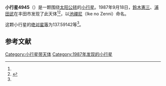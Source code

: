 {{Infobox planet
| bgcolour = #FFFFC0
| name = 4945 Ikenozenni
| symbol = 
| image = 
| caption = 
| discovery = yes
| discovery_ref = 
| discoverer = [[鈴木憲三|鈴木憲三]]、[[浦田武|浦田武]]
| discovery_site = [[丰田市|丰田市]] 
| discovered = 1987年9月18日
| designations = yes
| mp_name = 
| named_after = 
| alt_names = 1987 SJ/ 1954 UX / 1958 RP / 1979 WF3 / 1979 YQ6
| mp_category = [[主带小行星|主带小行星]]
| orbit_ref = <ref name="a">[http://ssd.jpl.nasa.gov/sbdb.cgi?sstr=4945 4945 Ikenozenni] {{Wayback|url=http://ssd.jpl.nasa.gov/sbdb.cgi?sstr=4945 |date=20201124011232 }}，小行星數據庫瀏覽器（JPL Small-Body Database Browser）－[[美国国家航空航天局|美国国家航空航天局]]喷气推进实验室</ref>
| epoch = 2456400.5 (2013年4月18日更新)
| aphelion = {{convert|3.3866948|AU|km|3|abbr=on|lk=out}}
| perihelion = {{convert|1.7649930|AU|km|3|abbr=on}}
| semimajor = {{convert|2.5758439|AU|km|3|abbr=on}}
| eccentricity = 0.3147904
| period = 1510.002762 [[日|日]]<br />4.13[[儒略年|儒略年]]
| avg_speed = 
| inclination = 4.89094
| asc_node = 194.00869
| mean_anomaly = 
| arg_peri = 137.59142
| satellites = 
| physical_characteristics = yes
| dimensions = 
| mass = 
| density = 
| surface_grav = 
| escape_velocity = 
| sidereal_day = 
| axial_tilt = 
| pole_ecliptic_lat = 
| pole_ecliptic_lon = 
| albedo = 
| temperatures= 
| temp_name1 = 
| mean_temp_1 = 
| max_temp_1 = 
| temp_name2 = 
| max_temp_2 = 
| spectral_type = 
| abs_magnitude = 137.59142
}}

'''小行星4945'''（{{lang-en|4945 Ikenozenni}}）是一颗围绕[[太阳|太阳]][[公转|公转]]的[[小行星|小行星]]。1987年9月18日，[[鈴木憲三|鈴木憲三]]、[[浦田武|浦田武]]在丰田市发现了此天体<ref name="a" /><ref>{{cite news|title=小行星列表|url=http://cfa-www.harvard.edu/iau/lists/NumberedMPs.txt|accessdate=2013-07-08|newspaper=哈佛大学|archive-date=2008-05-17|archive-url=https://web.archive.org/web/20080517010638/http://cfa-www.harvard.edu/iau/lists/NumberedMPs.txt|dead-url=no}}</ref>，以[[池禪尼|池禪尼]]（Ike no Zenni）命名。

这颗小行星的[[绝对星等|绝对星等]]为137.59142等<ref name="a" />。

==参考文献==
{{reflist}}
{{Minor Planet Number|[[小行星4944|小行星4944]]|[[小行星4946|小行星4946]]}}

{{小天体}}

[[Category:小行星带天体|Category:小行星带天体]]
[[Category:1987年发现的小行星|Category:1987年发现的小行星]]

{{asteroid-stub}}